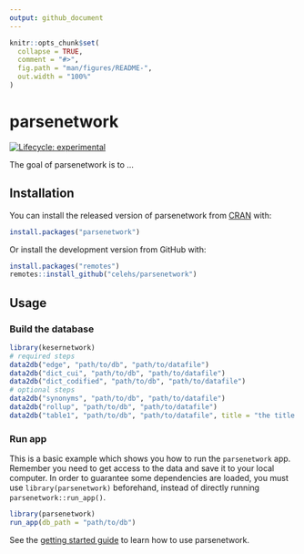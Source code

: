 ```yaml
---
output: github_document
---
```


<!-- README.md is generated from README.Rmd. Please edit that file -->

```r
knitr::opts_chunk$set(
  collapse = TRUE,
  comment = "#>",
  fig.path = "man/figures/README-",
  out.width = "100%"
)
```

# parsenetwork

<!-- badges: start -->
[![Lifecycle: experimental](https://img.shields.io/badge/lifecycle-experimental-orange.svg)](https://lifecycle.r-lib.org/articles/stages.html#experimental)
<!-- badges: end -->

The goal of parsenetwork is to ...

## Installation

You can install the released version of parsenetwork from [CRAN](https://CRAN.R-project.org) with:


``` r
install.packages("parsenetwork")
```

Or install the development version from GitHub with:

``` r
install.packages("remotes")
remotes::install_github("celehs/parsenetwork")
```

## Usage

### Build the database

```r
library(kesernetwork)
# required steps
data2db("edge", "path/to/db", "path/to/datafile")
data2db("dict_cui", "path/to/db", "path/to/datafile")
data2db("dict_codified", "path/to/db", "path/to/datafile")
# optional steps
data2db("synonyms", "path/to/db", "path/to/datafile")
data2db("rollup", "path/to/db", "path/to/datafile")
data2db("table1", "path/to/db", "path/to/datafile", title = "the title of the data")
```


### Run app

This is a basic example which shows you how to run the `parsenetwork` app. Remember you need to get access to the data and save it to your local computer. In order to guarantee some dependencies are loaded, you must use `library(parsenetwork)` beforehand, instead of directly running `parsenetwork::run_app()`.


```r
library(parsenetwork)
run_app(db_path = "path/to/db")
```



See the [getting started guide](https://celehs.github.io/parsenetwork/articles/main.html)
to learn how to use parsenetwork.

